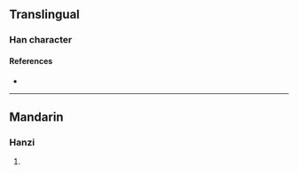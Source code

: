 {{character info}}
==Translingual==

===Han character===
{{Han char|rn=96|rad=玉|as=16|sn=20|four=|canj=MGDLC|ids=⿰𤣩賴}}

====References====
* {{Han ref|kx=0745.100|dkj=21339|dj=1153.210|hdz=21145.140|uh=74CE|ud=29902}}

----

==Mandarin==

===Hanzi===
{{cmn-hanzi|pin=[[là]] ([[la4]])|wg=la<sup>4</sup>}}

# {{rfdef|cmn|sort=玉16}}
